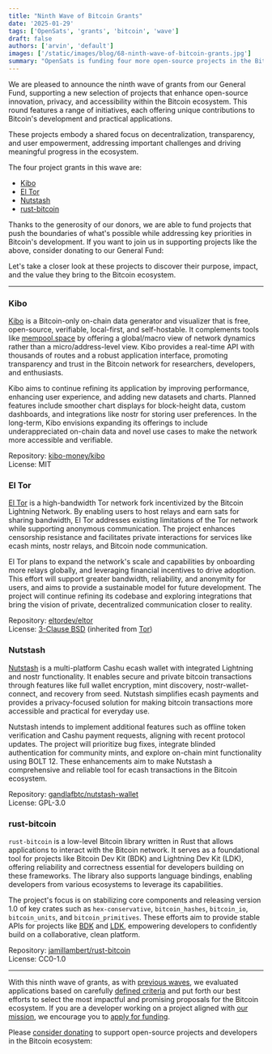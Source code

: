 ```yaml
---
title: "Ninth Wave of Bitcoin Grants"
date: '2025-01-29'
tags: ['OpenSats', 'grants', 'bitcoin', 'wave']
draft: false
authors: ['arvin', 'default']
images: ['/static/images/blog/68-ninth-wave-of-bitcoin-grants.jpg']
summary: "OpenSats is funding four more open-source projects in the Bitcoin ecosystem."
---
```


We are pleased to announce the ninth wave of grants from our General Fund,
supporting a new selection of projects that enhance open-source innovation,
privacy, and accessibility within the Bitcoin ecosystem. This round features a
range of initiatives, each offering unique contributions to Bitcoin's
development and practical applications.

These projects embody a shared focus on decentralization, transparency, and user
empowerment, addressing important challenges and driving meaningful progress in
the ecosystem.

The four project grants in this wave are:

- [Kibo](#kibo)
- [El Tor](#el-tor)
- [Nutstash](#nutstash)
- [rust-bitcoin](#rust-bitcoin)

Thanks to the generosity of our donors, we are able to fund projects that push
the boundaries of what's possible while addressing key priorities in Bitcoin's
development. If you want to join us in supporting projects like the above,
consider donating to our General Fund:

<center>
    <DonateToGeneralFundButton/>
</center>

Let's take a closer look at these projects to discover their purpose, impact,
and the value they bring to the Bitcoin ecosystem.

---

### Kibo

[Kibo](https://kibo.money/) is a Bitcoin-only on-chain data generator and
visualizer that is free, open-source, verifiable, local-first, and
self-hostable. It complements tools like [mempool.space](https://mempool.space/)
by offering a global/macro view of network dynamics rather than a
micro/address-level view. Kibo provides a real-time API with thousands of routes
and a robust application interface, promoting transparency and trust in the
Bitcoin network for researchers, developers, and enthusiasts.

Kibo aims to continue refining its application by improving performance,
enhancing user experience, and adding new datasets and charts. Planned features
include smoother chart displays for block-height data, custom dashboards, and
integrations like nostr for storing user preferences. In the long-term, Kibo
envisions expanding its offerings to include underappreciated on-chain data and
novel use cases to make the network more accessible and verifiable.

Repository: [kibo-money/kibo](https://github.com/kibo-money/kibo)  
License: MIT

### El Tor

[El Tor](https://devpost.com/software/el-tor) is a high-bandwidth Tor network
fork incentivized by the Bitcoin Lightning Network. By enabling users to host
relays and earn sats for sharing bandwidth, El Tor addresses existing
limitations of the Tor network while supporting anonymous communication. The
project enhances censorship resistance and facilitates private interactions for
services like ecash mints, nostr relays, and Bitcoin node communication.

El Tor plans to expand the network's scale and capabilities by onboarding more
relays globally, and leveraging financial incentives to drive adoption. This
effort will support greater bandwidth, reliability, and anonymity for users, and
aims to provide a sustainable model for future development. The project will continue
refining its codebase and exploring integrations that bring the vision of
private, decentralized communication closer to reality.

Repository: [eltordev/eltor](https://bitbucket.org/eltordev/eltor)  
License: [3-Clause BSD](https://opensource.org/license/BSD-3-Clause) (inherited from
[Tor](https://gitlab.torproject.org/tpo/core/tor/-/blob/main/LICENSE))

### Nutstash

[Nutstash](https://www.nutstash.app/) is a multi-platform Cashu ecash wallet
with integrated Lightning and nostr functionality. It enables secure and private
bitcoin transactions through features like full wallet encryption, mint
discovery, nostr-wallet-connect, and recovery from seed. Nutstash simplifies
ecash payments and provides a privacy-focused solution for making bitcoin
transactions more accessible and practical for everyday use.

Nutstash intends to implement additional features such as offline token
verification and Cashu payment requests, aligning with recent protocol updates.
The project will prioritize bug fixes, integrate blinded authentication for
community mints, and explore on-chain mint functionality using BOLT 12. These
enhancements aim to make Nutstash a comprehensive and reliable tool for ecash
transactions in the Bitcoin ecosystem.

Repository: [gandlafbtc/nutstash-wallet](https://github.com/gandlafbtc/nutstash-wallet)  
License: GPL-3.0

### rust-bitcoin

`rust-bitcoin` is a low-level Bitcoin library written in Rust that allows
applications to interact with the Bitcoin network. It serves as a foundational
tool for projects like Bitcoin Dev Kit (BDK) and Lightning Dev Kit (LDK),
offering reliability and correctness essential for developers building on these
frameworks. The library also supports language bindings, enabling developers
from various ecosystems to leverage its capabilities.

The project's focus is on stabilizing core components and releasing version 1.0
of key crates such as `hex-conservative`, `bitcoin_hashes`, `bitcoin_io`,
`bitcoin_units`, and `bitcoin_primitives`. These efforts aim to provide stable
APIs for projects like [BDK](https://github.com/bitcoindevkit#hey-there-) and
[LDK](https://github.com/lightningdevkit/.github/blob/main/profile/README.md#hey-there-),
empowering developers to confidently build on a collaborative, clean platform.

Repository: [jamillambert/rust-bitcoin](https://github.com/jamillambert/rust-bitcoin)  
License: CC0-1.0

---

With this ninth wave of grants, as with [previous waves](/tags/wave), we evaluated
applications based on carefully [defined criteria](/apply#criteria) and put
forth our best efforts to select the most impactful and promising proposals for
the Bitcoin ecosystem. If you are a developer working on a project aligned with
[our mission](/mission), we encourage you to [apply for funding](/apply).

Please [consider donating](/donate) to support open-source projects and
developers in the Bitcoin ecosystem:

<center>
    <DonateToGeneralFundButton/>
</center>

